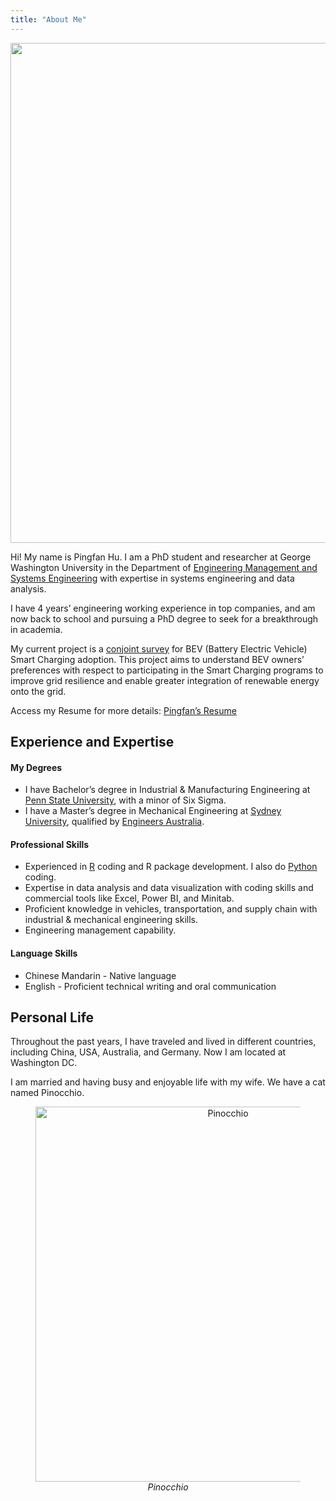 ```yaml
---
title: "About Me"
---
```


![](/figs/about.jpeg){fig-align="center" width="800"}

Hi! My name is Pingfan Hu. I am a PhD student and researcher at George Washington University in the Department of [Engineering Management and Systems Engineering](https://www.emse.seas.gwu.edu) with expertise in systems engineering and data analysis.

I have 4 years' engineering working experience in top companies, and am now back to school and pursuing a PhD degree to seek for a breakthrough in academia.

My current project is a [conjoint survey](https://jhelvy.github.io/smartcharging/) for BEV (Battery Electric Vehicle) Smart Charging adoption. This project aims to understand BEV owners' preferences with respect to participating in the Smart Charging programs to improve grid resilience and enable greater integration of renewable energy onto the grid.

Access my Resume for more details: <a href="resume.pdf" class="btn btn-primary btn-sm" role="button" target="_blank"> Pingfan's Resume </a>

## Experience and Expertise

#### My Degrees

-   I have Bachelor's degree in Industrial & Manufacturing Engineering at [Penn State University](https://www.ime.psu.edu), with a minor of Six Sigma.
-   I have a Master's degree in Mechanical Engineering at [Sydney University](https://www.sydney.edu.au/engineering/study/undergraduate-courses/mechanical-engineering.html), qualified by [Engineers Australia](https://www.engineersaustralia.org.au).

#### Professional Skills

-   Experienced in [R](https://www.r-project.org) coding and R package development. I also do [Python](https://www.python.org) coding.
-   Expertise in data analysis and data visualization with coding skills and commercial tools like Excel, Power BI, and Minitab.
-   Proficient knowledge in vehicles, transportation, and supply chain with industrial & mechanical engineering skills.
-   Engineering management capability.

#### Language Skills

-   Chinese Mandarin - Native language
-   English - Proficient technical writing and oral communication

## Personal Life

Throughout the past years, I have traveled and lived in different countries, including China, USA, Australia, and Germany. Now I am located at Washington DC.

I am married and having busy and enjoyable life with my wife. We have a cat named Pinocchio.

::: {style="text-align: center;"}
![*Pinocchio*](/figs/pinocchio.jpeg){fig-alt="Pinocchio" width="600"}
:::
